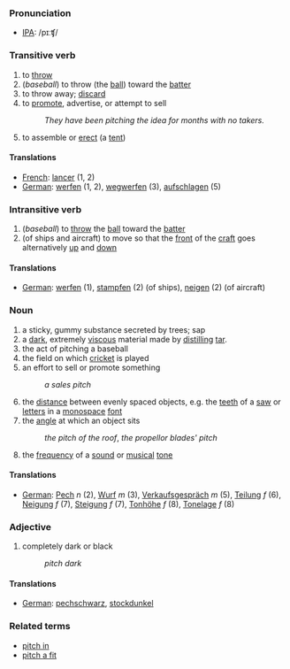=== Pronunciation ===
* [[IPA]]: /pɪːʧ/

=== Transitive verb ===
# to [[throw]]
# (''baseball'') to throw (the [[ball]]) toward the [[batter]]
# to throw away; [[discard]]
# to [[promote]], advertise, or attempt to sell
#: ''They have been pitching the idea for months with no takers.''  
# to assemble or [[erect]] (a [[tent]]) 

====Translations====
*[[French]]: [[lancer]] (1, 2)
*[[German]]: [[werfen]] (1, 2), [[wegwerfen]] (3), [[aufschlagen]] (5)

=== Intransitive verb ===
# (''baseball'') to [[throw]] the [[ball]] toward the [[batter]]
# (of ships and aircraft) to move so that the [[front]] of the [[craft]] goes alternatively [[up]] and [[down]]

====Translations====
*[[German]]: [[werfen]] (1), [[stampfen]] (2) (of ships), [[neigen]] (2) (of aircraft)

=== Noun ===
# a sticky, gummy substance secreted by trees; sap 
# a [[dark]], extremely [[viscous]] material made by [[distill]]ing [[tar]].
# the act of pitching a baseball
# the field on which [[cricket]] is played
# an effort to sell or promote something 
#: ''a sales pitch''
# the [[distance]] between evenly spaced objects, e.g. the [[teeth]] of a [[saw]] or [[letters]] in a [[monospace]] [[font]]
# the [[angle]] at which an object sits
#: ''the pitch of the roof'', ''the propellor blades' pitch''
# the [[frequency]] of a [[sound]] or [[musical]] [[tone]]

====Translations====
*[[German]]: [[Pech]] ''n'' (2), [[Wurf]] ''m'' (3), [[Verkaufsgespräch]] ''m'' (5), [[Teilung]] ''f'' (6), [[Neigung]] ''f'' (7), [[Steigung]] ''f'' (7), [[Tonhöhe]] ''f'' (8), [[Tonelage]] ''f'' (8)

=== Adjective ===
# completely dark or black
#: ''pitch dark''

====Translations====
*[[German]]: [[pechschwarz]], [[stockdunkel]]

=== Related terms ===
*[[pitch in]]
*[[pitch a fit]]